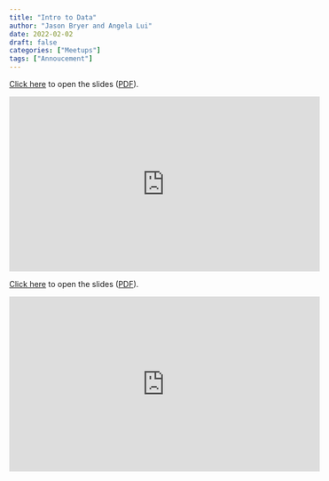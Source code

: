 ```yaml
---
title: "Intro to Data"
author: "Jason Bryer and Angela Lui"
date: 2022-02-02
draft: false
categories: ["Meetups"]
tags: ["Annoucement"]
---
```



[Click here](/slides/01-Intro_to_Data.html#1) to open the slides ([PDF](/slides/01-Intro_to_Data.pdf)).

<iframe width="560" height="315" src="https://www.youtube.com/embed/NfzmlJP21TU" title="YouTube video player" frameborder="0" allow="accelerometer; autoplay; clipboard-write; encrypted-media; gyroscope; picture-in-picture" allowfullscreen></iframe>

<!--more-->

[Click here](/slides/01-Intro_to_Data.html#1) to open the slides ([PDF](/slides/01-Intro_to_Data.pdf)).

<iframe width="560" height="315" src="https://www.youtube.com/embed/NfzmlJP21TU" title="YouTube video player" frameborder="0" allow="accelerometer; autoplay; clipboard-write; encrypted-media; gyroscope; picture-in-picture" allowfullscreen></iframe>



